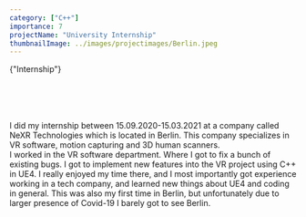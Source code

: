 ```yaml
---
category: ["C++"]
importance: 7
projectName: "University Internship"
thumbnailImage: ../images/projectimages/Berlin.jpeg
---
```


<AsciiText bClassStyling={true}>{"Internship"}</AsciiText>


<br/>
<br/>
<br/>
<br/>
I did my internship between 15.09.2020-15.03.2021 at a company called NeXR Technologies which is located in Berlin.
This company specializes in VR software, motion capturing and 3D human scanners. 
<br/>
I worked in the VR software department.
Where I got to fix a bunch of existing bugs. I got to implement new features into the VR project using C++ in UE4. 
I really enjoyed my time there, and I most importantly got experience working in a tech company,
and learned new things about UE4 and coding in general.
This was also my first time in Berlin, but unfortunately due to larger presence of Covid-19 I barely got to see Berlin.